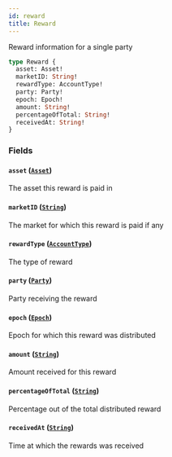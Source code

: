 ```yaml
---
id: reward
title: Reward
---
```



Reward information for a single party

```graphql
type Reward {
  asset: Asset!
  marketID: String!
  rewardType: AccountType!
  party: Party!
  epoch: Epoch!
  amount: String!
  percentageOfTotal: String!
  receivedAt: String!
}
```


### Fields

#### `asset` ([`Asset`](/docs/testnet/graphql/objects/asset))

The asset this reward is paid in


#### `marketID` ([`String`](/docs/testnet/graphql/scalars/string))

The market for which this reward is paid if any


#### `rewardType` ([`AccountType`](/docs/testnet/graphql/enums/account-type))

The type of reward


#### `party` ([`Party`](/docs/testnet/graphql/objects/party))

Party receiving the reward


#### `epoch` ([`Epoch`](/docs/testnet/graphql/objects/epoch))

Epoch for which this reward was distributed


#### `amount` ([`String`](/docs/testnet/graphql/scalars/string))

Amount received for this reward


#### `percentageOfTotal` ([`String`](/docs/testnet/graphql/scalars/string))

Percentage out of the total distributed reward


#### `receivedAt` ([`String`](/docs/testnet/graphql/scalars/string))

Time at which the rewards was received




